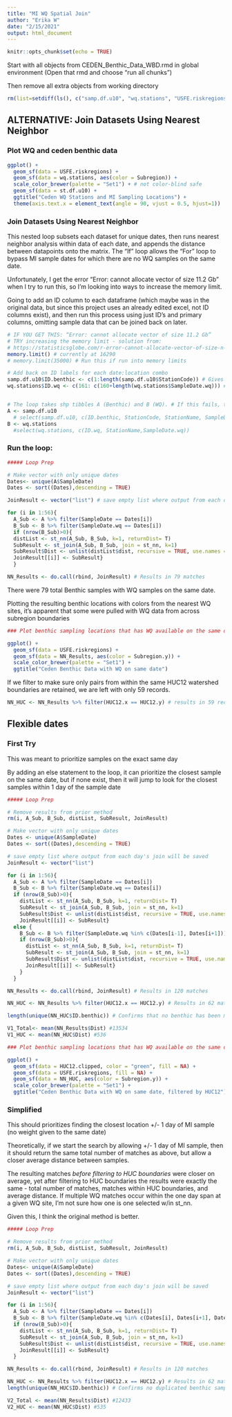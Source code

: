 ```yaml
---
title: "MI WQ Spatial Join"
author: "Erika W"
date: "2/15/2021"
output: html_document
---
```


```r
knitr::opts_chunk$set(echo = TRUE)
```


Start with all objects from CEDEN_Benthic_Data_WBD.rmd in global environment (Open that rmd and choose "run all chunks")

Then remove all extra objects from working directory
```r
rm(list=setdiff(ls(), c("samp.df.u10", "wq.stations", "USFE.riskregions","HUC12", "HUC12.clipped", "st.df.u10")))
```

## ALTERNATIVE: Join Datasets Using Nearest Neighbor

### Plot WQ and ceden benthic data

```r
ggplot() +
  geom_sf(data = USFE.riskregions) +
  geom_sf(data = wq.stations, aes(color = Subregion)) +
  scale_color_brewer(palette = "Set1") + # not color-blind safe
  geom_sf(data = st.df.u10) +
  ggtitle("Ceden WQ Stations and MI Sampling Locations") + 
  theme(axis.text.x = element_text(angle = 90, vjust = 0.5, hjust=1))

```

### Join Datasets Using Nearest Neighbor

This nested loop subsets each dataset for unique dates, then runs nearest neighbor analysis within data of each date, and appends the distance between datapoints onto the matrix. The "If" loop allows the "For" loop to bypass MI sample dates for which there are no WQ samples on the same date.

Unfortunately, I get the error "Error: cannot allocate vector of size 11.2 Gb" when I try to run this, so I'm looking into ways to increase the memory limit.

Going to add an ID column to each dataframe (which maybe was in the original data, but since this project uses an already edited excel, not ID columns exist), and then run this process using just ID's and primary columns, omitting sample data that can be joined back on later.

```r
# IF YOU GET THIS: “Error: cannot allocate vector of size 11.2 Gb”
# TRY increasing the memory limit - solution from:
# https://statisticsglobe.com/r-error-cannot-allocate-vector-of-size-n-gb
memory.limit() # currently at 16290
# memory.limit(35000) # Run this if run into memory limits

# Add back on ID labels for each date:location combo
samp.df.u10$ID.benthic <- c(1:length(samp.df.u10$StationCode)) # Gives ID's from 1:160
wq.stations$ID.wq <- c(161: c(160+length(wq.stations$SampleDate.wq))) # Gives ID's 161+


# The loop takes shp tibbles A (Benthic) and B (WQ). # If this fails, try selecting a minimum of columns to reduce working memory.
A <- samp.df.u10
  # select(samp.df.u10, c(ID.benthic, StationCode, StationName, SampleDate, geometry))
B <- wq.stations
  #select(wq.stations, c(ID.wq, StationName,SampleDate.wq))
```

### Run the loop:

```r
##### Loop Prep

# Make vector with only unique dates
Dates<- unique(A$SampleDate)
Dates <- sort((Dates),descending = TRUE)

JoinResult <- vector("list") # save empty list where output from each day's join will be saved

for (i in 1:56){
  A_Sub <- A %>% filter(SampleDate == Dates[i])
  B_Sub <- B %>% filter(SampleDate.wq == Dates[i])
  if (nrow(B_Sub)>0){
  distList <- st_nn(A_Sub, B_Sub, k=1, returnDist= T)
  SubResult <- st_join(A_Sub, B_Sub, join = st_nn, k=1)
  SubResult$Dist <- unlist(distList$dist, recursive = TRUE, use.names = TRUE)
  JoinResult[[i]] <- SubResult}
  }

NN_Results <- do.call(rbind, JoinResult) # Results in 79 matches
```

There were 79 total Benthic samples with WQ samples on the same date. 

Plotting the resulting benthic locations with colors from the nearest WQ sites, it's apparent that some were pulled with WQ data from across subregion boundaries

```r
### Plot benthic sampling locations that has WQ available on the same date

ggplot() +
  geom_sf(data = USFE.riskregions) +
  geom_sf(data = NN_Results, aes(color = Subregion.y)) +
  scale_color_brewer(palette = "Set1") +
  ggtitle("Ceden Benthic Data with WQ on same date")

```

If we filter to make sure only pairs from within the same HUC12 watershed boundaries are retained, we are left with only 59 records.

```r
NN_HUC <- NN_Results %>% filter(HUC12.x == HUC12.y) # results in 59 records
```

## Flexible dates {.tabset}

### First Try

This was meant to prioritize samples on the exact same day

By adding an else statement to the loop, it can prioritize the closest sample on the same date, but if none exist, then it will jump to look for the closest samples within 1 day of the sample date

```r
##### Loop Prep

# Remove results from prior method
rm(i, A_Sub, B_Sub, distList, SubResult, JoinResult)

# Make vector with only unique dates
Dates <- unique(A$SampleDate)
Dates <- sort((Dates),descending = TRUE)

# save empty list where output from each day's join will be saved
JoinResult <- vector("list") 

for (i in 1:56){
  A_Sub <- A %>% filter(SampleDate == Dates[i])
  B_Sub <- B %>% filter(SampleDate.wq == Dates[i])
  if (nrow(B_Sub)>0){
    distList <- st_nn(A_Sub, B_Sub, k=1, returnDist= T)
    SubResult <- st_join(A_Sub, B_Sub, join = st_nn, k=1)
    SubResult$Dist <- unlist(distList$dist, recursive = TRUE, use.names = TRUE)
    JoinResult[[i]] <- SubResult}
  else { 
    B_Sub <- B %>% filter(SampleDate.wq %in% c(Dates[i-1], Dates[i+1]))
    if (nrow(B_Sub)>0){
      distList <- st_nn(A_Sub, B_Sub, k=1, returnDist= T)
      SubResult <- st_join(A_Sub, B_Sub, join = st_nn, k=1)
      SubResult$Dist <- unlist(distList$dist, recursive = TRUE, use.names = TRUE)
      JoinResult[[i]] <- SubResult}
    }
  }

NN_Results <- do.call(rbind, JoinResult) # Results in 120 matches

NN_HUC <- NN_Results %>% filter(HUC12.x == HUC12.y) # Results in 62 matches

length(unique(NN_HUC$ID.benthic)) # Confirms that no benthic has been matched to more than one WQ station (no duplicate matches)

V1_Total<- mean(NN_Results$Dist) #13534
V1_HUC <- mean(NN_HUC$Dist) #536
```

```r

### Plot benthic sampling locations that has WQ available on the same date

ggplot() +
  geom_sf(data = HUC12.clipped, color = "green", fill = NA) +
  geom_sf(data = USFE.riskregions, fill = NA) +
  geom_sf(data = NN_HUC, aes(color = Subregion.y)) +
  scale_color_brewer(palette = "Set1") +
  ggtitle("Ceden Benthic Data with WQ on same date, filtered by HUC12")
```

### Simplified

This should prioritizes finding the closest location +/- 1 day of MI sample (no weight given to the same date)

Theoretically, if we start the search by allowing +/- 1 day of MI sample, then it should return the same total number of matches as above, but allow a closer average distance between samples.

The resulting matches *before filtering to HUC boundaries* were closer on average, yet after filtering to HUC boundaries the results were exactly the same - total number of matches, matches within HUC boundaries, and average distance. If multiple WQ matches occur within the one day span at a given WQ site, I'm not sure how one is one selected w/in st_nn.

Given this, I think the original method is better.

```r
##### Loop Prep

# Remove results from prior method
rm(i, A_Sub, B_Sub, distList, SubResult, JoinResult)

# Make vector with only unique dates
Dates<- unique(A$SampleDate)
Dates <- sort((Dates),descending = TRUE)

# save empty list where output from each day's join will be saved
JoinResult <- vector("list") 

for (i in 1:56){
  A_Sub <- A %>% filter(SampleDate == Dates[i])
  B_Sub <- B %>% filter(SampleDate.wq %in% c(Dates[i], Dates[i+1], Dates[i-1]))
  if (nrow(B_Sub)>0){
    distList <- st_nn(A_Sub, B_Sub, k=1, returnDist= T)
    SubResult <- st_join(A_Sub, B_Sub, join = st_nn, k=1)
    SubResult$Dist <- unlist(distList$dist, recursive = TRUE, use.names = TRUE)
    JoinResult[[i]] <- SubResult}
  }

NN_Results <- do.call(rbind, JoinResult) # Results in 120 matches

NN_HUC <- NN_Results %>% filter(HUC12.x == HUC12.y) # Results in 62 matches
length(unique(NN_HUC$ID.benthic)) # Confirms no duplicated benthic samples

V2_Total <- mean(NN_Results$Dist) #12433
V2_HUC <- mean(NN_HUC$Dist) #535
```

